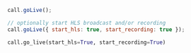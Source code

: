 
<Tabs groupId="examples">
<TabItem value="js" label="JavaScript">

```js
call.goLive();

// optionally start HLS broadcast and/or recording
call.goLive({ start_hls: true, start_recording: true });
```

</TabItem>
<TabItem value="py" label="Python">

```py
call.go_live(start_hls=True, start_recording=True)
```

</TabItem>
</Tabs>
